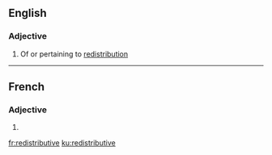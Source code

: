 ==English==

===Adjective===
{{en-adj}}

# Of or pertaining to [[redistribution]]

----

==French==

===Adjective===
{{fr-adj-form}}

# {{feminine of|redistributif|lang=fr}}

[[fr:redistributive]]
[[ku:redistributive]]